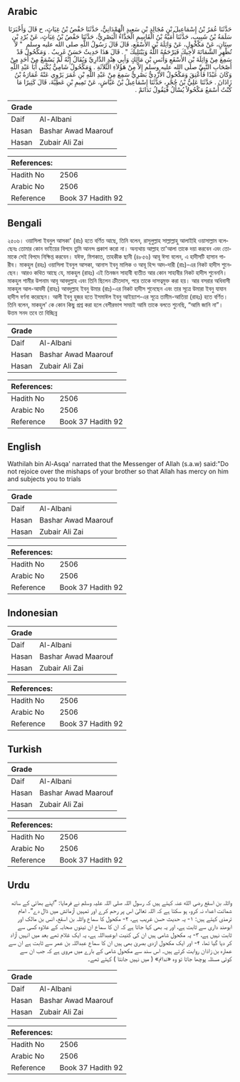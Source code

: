 ## Arabic


<div dir="rtl" lang="ar" style={{fontSize:'larger',backgroundColor:'#f8f9fa',padding:20}}>
حَدَّثَنَا عُمَرُ بْنُ إِسْمَاعِيلَ بْنِ مُجَالِدِ بْنِ سَعِيدٍ الْهَمْدَانِيُّ، حَدَّثَنَا حَفْصُ بْنُ غِيَاثٍ، ح قَالَ وَأَخْبَرَنَا سَلَمَةُ بْنُ شَبِيبٍ، حَدَّثَنَا أُمَيَّةُ بْنُ الْقَاسِمِ الْحَذَّاءُ الْبَصْرِيُّ، حَدَّثَنَا حَفْصُ بْنُ غِيَاثٍ، عَنْ بُرْدِ بْنِ سِنَانٍ، عَنْ مَكْحُولٍ، عَنْ وَاثِلَةَ بْنِ الأَسْقَعِ، قَالَ قَالَ رَسُولُ اللَّهِ صلى الله عليه وسلم ‏ "‏ لاَ تُظْهِرِ الشَّمَاتَةَ لأَخِيكَ فَيَرْحَمُهُ اللَّهُ وَيَبْتَلِيكَ ‏"‏ ‏.‏ قَالَ هَذَا حَدِيثٌ حَسَنٌ غَرِيبٌ ‏.‏ وَمَكْحُولٌ قَدْ سَمِعَ مِنْ وَاثِلَةَ بْنِ الأَسْقَعِ وَأَنَسِ بْنِ مَالِكٍ وَأَبِي هِنْدٍ الدَّارِيِّ وَيُقَالُ إِنَّهُ لَمْ يَسْمَعْ مِنْ أَحَدٍ مِنْ أَصْحَابِ النَّبِيِّ صلى الله عليه وسلم إِلاَّ مِنْ هَؤُلاَءِ الثَّلاَثَةِ ‏.‏ وَمَكْحُولٌ شَامِيٌّ يُكْنَى أَبَا عَبْدِ اللَّهِ وَكَانَ عَبْدًا فَأُعْتِقَ وَمَكْحُولٌ الأَزْدِيُّ بَصْرِيٌّ سَمِعَ مِنْ عَبْدِ اللَّهِ بْنِ عُمَرَ يَرْوِي عَنْهُ عُمَارَةُ بْنُ زَاذَانَ ‏.‏ حَدَّثَنَا عَلِيُّ بْنُ حُجْرٍ، حَدَّثَنَا إِسْمَاعِيلُ بْنُ عَيَّاشٍ، عَنْ تَمِيمِ بْنِ عَطِيَّةَ، قَالَ كَثِيرًا مَا كُنْتُ أَسْمَعُ مَكْحُولاً يُسْأَلُ فَيَقُولُ نَدَانَمْ ‏.‏
</div>
<div style={{backgroundColor:'#f8f9fa',padding:20, marginBottom: 10}}><table> <thead> <tr> <th>Grade</th> <th></th> </tr> </thead> <tbody> <tr><td>Daif</td><td>Al-Albani</td></tr><tr><td>Hasan</td><td>Bashar Awad Maarouf</td></tr><tr><td>Hasan</td><td>Zubair Ali Zai</td></tr></tbody></table><table> <thead> <tr> <th>References:</th> <th></th> </tr> </thead> <tbody><tr><td>Hadith No</td><td>2506</td></tr><tr><td>Arabic No</td><td>2506</td></tr><tr><td>Reference</td><td>Book 37 Hadith 92</td></tr></tbody></table></div>

## Bengali


<div dir="ltr" lang="bn" style={{fontSize:'larger',backgroundColor:'#f8f9fa',padding:20}}>
২৫০৬। ওয়াসিলা ইবনুল আসকা' (রাঃ) হতে বর্ণিত আছে, তিনি বলেন, রাসূলুল্লাহ সাল্লাল্লাহু আলাইহি ওয়াসাল্লাম বলেছেনঃ তোমার কোন ভাইয়ের বিপদে তুমি আনন্দ প্রকাশ করো না। অন্যথায় আল্লাহ তা'আলা তাকে দয়া করবেন এবং তোমাকে সেই বিপদে নিক্ষিপ্ত করবেন। যঈফ, মিশকাত, তাহকীক ছানী (৪৮৫৬) আবূ ঈসা বলেন, এ হাদীসটি হাসান গারীব। মাকহুল (রহঃ) ওয়াসিলা ইবনুল আসকা, আনাস ইবনু মালিক ও আবূ হিন্দ আদ-দারী (রাঃ)-এর নিকট হাদীস শুনেছেন। আরও কথিত আছে যে, মাকহুল (রাহঃ) এই তিনজন সাহাবী ব্যতীত আর কোন সাহাবীর নিকট হাদীস শুনেননি। মাকহুল শামীর উপনাম আবূ আবদুল্লাহ এবং তিনি ছিলেন ক্রীতদাস, পরে তাকে দাসত্বমুক্ত করা হয়। আর বসরার অধিবাসী মাকহুল আল-আযদী (রাহঃ) আবদুল্লাহ ইবনু উমার (রাঃ)-এর নিকট হাদীস শুনেছেন এবং তার সূত্রে উমারা ইবনু যাযান হাদীস বর্ণনা করেছেন। আলী ইবনু হুজর হতে ইসমাঈল ইবনু আইয়্যাশ-এর সূত্রে তামীম-আতিয়া (রাহঃ) হতে বর্ণিত। তিনি বলেন, মাকহুল' কে কোন কিছু প্রশ্ন করা হলে বেশীরভাগ সময়ই আমি তাকে বলতে শুনেছি, “আমি জানি না”। উত্তম সনদ তবে তা বিচ্ছিন্ন
</div>
<div style={{backgroundColor:'#f8f9fa',padding:20, marginBottom: 10}}><table> <thead> <tr> <th>Grade</th> <th></th> </tr> </thead> <tbody> <tr><td>Daif</td><td>Al-Albani</td></tr><tr><td>Hasan</td><td>Bashar Awad Maarouf</td></tr><tr><td>Hasan</td><td>Zubair Ali Zai</td></tr></tbody></table><table> <thead> <tr> <th>References:</th> <th></th> </tr> </thead> <tbody><tr><td>Hadith No</td><td>2506</td></tr><tr><td>Arabic No</td><td>2506</td></tr><tr><td>Reference</td><td>Book 37 Hadith 92</td></tr></tbody></table></div>

## English


<div dir="ltr" lang="en" style={{fontSize:'larger',backgroundColor:'#f8f9fa',padding:20}}>
Wathilah bin Al-Asqa' narrated that the Messenger of Allah (s.a.w) said:"Do not rejoice over the mishaps of your brother so that Allah has mercy on him and subjects you to trials
</div>
<div style={{backgroundColor:'#f8f9fa',padding:20, marginBottom: 10}}><table> <thead> <tr> <th>Grade</th> <th></th> </tr> </thead> <tbody> <tr><td>Daif</td><td>Al-Albani</td></tr><tr><td>Hasan</td><td>Bashar Awad Maarouf</td></tr><tr><td>Hasan</td><td>Zubair Ali Zai</td></tr></tbody></table><table> <thead> <tr> <th>References:</th> <th></th> </tr> </thead> <tbody><tr><td>Hadith No</td><td>2506</td></tr><tr><td>Arabic No</td><td>2506</td></tr><tr><td>Reference</td><td>Book 37 Hadith 92</td></tr></tbody></table></div>

## Indonesian


<div dir="ltr" lang="id" style={{fontSize:'larger',backgroundColor:'#f8f9fa',padding:20}}>

</div>
<div style={{backgroundColor:'#f8f9fa',padding:20, marginBottom: 10}}><table> <thead> <tr> <th>Grade</th> <th></th> </tr> </thead> <tbody> <tr><td>Daif</td><td>Al-Albani</td></tr><tr><td>Hasan</td><td>Bashar Awad Maarouf</td></tr><tr><td>Hasan</td><td>Zubair Ali Zai</td></tr></tbody></table><table> <thead> <tr> <th>References:</th> <th></th> </tr> </thead> <tbody><tr><td>Hadith No</td><td>2506</td></tr><tr><td>Arabic No</td><td>2506</td></tr><tr><td>Reference</td><td>Book 37 Hadith 92</td></tr></tbody></table></div>

## Turkish


<div dir="ltr" lang="tr" style={{fontSize:'larger',backgroundColor:'#f8f9fa',padding:20}}>

</div>
<div style={{backgroundColor:'#f8f9fa',padding:20, marginBottom: 10}}><table> <thead> <tr> <th>Grade</th> <th></th> </tr> </thead> <tbody> <tr><td>Daif</td><td>Al-Albani</td></tr><tr><td>Hasan</td><td>Bashar Awad Maarouf</td></tr><tr><td>Hasan</td><td>Zubair Ali Zai</td></tr></tbody></table><table> <thead> <tr> <th>References:</th> <th></th> </tr> </thead> <tbody><tr><td>Hadith No</td><td>2506</td></tr><tr><td>Arabic No</td><td>2506</td></tr><tr><td>Reference</td><td>Book 37 Hadith 92</td></tr></tbody></table></div>

## Urdu


<div dir="rtl" lang="ur" style={{fontSize:'larger',backgroundColor:'#f8f9fa',padding:20}}>
واثلہ بن اسقع رضی الله عنہ کہتے ہیں کہ رسول اللہ صلی اللہ علیہ وسلم نے فرمایا: ”اپنے بھائی کے ساتھ شماتت اعداء نہ کرو، ہو سکتا ہے کہ اللہ تعالیٰ اس پر رحم کرے اور تمہیں آزمائش میں ڈال دے“۔ امام ترمذی کہتے ہیں: ۱- یہ حدیث حسن غریب ہے، ۲- مکحول کا سماع واثلہ بن اسقع، انس بن مالک اور ابوھند داری سے ثابت ہے، اور یہ بھی کہا جاتا ہے کہ ان کا سماع ان تینوں صحابہ کے علاوہ کسی سے ثابت نہیں ہے، ۳- یہ مکحول شامی ہیں ان کی کنیت ابوعبداللہ ہے، یہ ایک غلام تھے بعد میں انہیں آزاد کر دیا گیا تھا، ۴- اور ایک مکحول ازدی بصریٰ بھی ہیں ان کا سماع عبداللہ بن عمر سے ثابت ہے ان سے عمارہ بن زاذان روایت کرتے ہیں۔ اس سند سے مکحول شامی کے بارے میں مروی ہے کہ جب ان سے کوئی مسئلہ پوچھا جاتا تو وہ «ندانم» ( میں نہیں جانتا ) کہتے تھے۔
</div>
<div style={{backgroundColor:'#f8f9fa',padding:20, marginBottom: 10}}><table> <thead> <tr> <th>Grade</th> <th></th> </tr> </thead> <tbody> <tr><td>Daif</td><td>Al-Albani</td></tr><tr><td>Hasan</td><td>Bashar Awad Maarouf</td></tr><tr><td>Hasan</td><td>Zubair Ali Zai</td></tr></tbody></table><table> <thead> <tr> <th>References:</th> <th></th> </tr> </thead> <tbody><tr><td>Hadith No</td><td>2506</td></tr><tr><td>Arabic No</td><td>2506</td></tr><tr><td>Reference</td><td>Book 37 Hadith 92</td></tr></tbody></table></div>